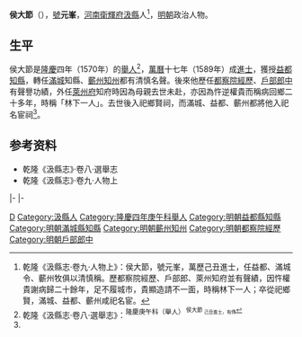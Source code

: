 '''侯大節'''（{{bd|16世紀||17世紀}}），[[號|號]]'''元峯'''，[[河南等處承宣布政使司|河南]][[衛輝府|衛輝府]][[汲縣|汲縣]]人<ref name=djs>乾隆《汲縣志·卷九·人物上》：侯大節，號元峯，萬歷己丑進士，任益都、滿城令、蘄州牧俱以清慎稱。歷都察院經歷、戶部郎、萊州知府並有聲績，因忤權貴謝病歸二十餘年，足不履城市，貴顯造請不一面，時稱林下一人；卒從祀鄉賢，滿城、益都、蘄州咸祀名宦。</ref>，[[明朝|明朝]]政治人物。

==生平==
侯大節是[[隆慶_(明朝)|隆慶]]四年（1570年）的[[舉人|舉人]]<ref>乾隆《汲縣志·卷八·選舉志》：<sup>隆慶庚午科（舉人）<sup> 侯大節 <sub>己丑進士，有傳</sub></ref>，[[萬曆|萬曆]]十七年（1589年）成[[進士|進士]]，獲授[[益都縣|益都]][[知縣|知縣]]，轉任[[滿城縣|滿城]]知縣、[[蘄州|蘄州]][[知州|知州]]都有清慎名聲。後來他歷任[[都察院|都察院]][[經歷_(官職)|經歷]]、[[戶部|戶部]][[郎中_(官職)|郎中]]有聲譽功績，外任[[萊州府|萊州府]]知府時因為母親去世未赴，亦因為忤逆權貴而稱病回鄉二十多年，時稱「林下一人」。去世後入祀鄉賢祠，而滿城、益都、蘄州都將他入祀名宦祠<ref name=djs/>。

== 参考资料 ==
{{reflist}}
*乾隆《汲縣志》·卷八·選舉志
*乾隆《汲縣志》·卷九·人物上

{{start box}}
{{s-off}}
{{s-before|[[張貞觀|張貞觀]]}}
{{s-title|明朝益都縣知縣|萬曆年間}}
{{s-after|[[劉養浩|劉養浩]]}}
|-
{{s-before|[[馬蟾林|馬蟾林]]}}
{{s-title|明朝滿城縣知縣|1592年－1596年}}
{{s-after|[[趙完璧_(選貢)|趙完璧]]}}
|-
{{s-before|[[何之圖|何之圖]]}}
{{s-title|明朝蘄州知州|1607年－1609年}}
{{s-after|[[朱圻|朱圻]]}}
{{end box}}

{{萬曆十七年己丑科殿試金榜}}

{{Authority control}}

{{DEFAULTSORT:}}
[[Category:侯姓|D]]
[[Category:汲縣人|Category:汲縣人]]
[[Category:隆慶四年庚午科舉人|Category:隆慶四年庚午科舉人]]
[[Category:明朝益都縣知縣|Category:明朝益都縣知縣]]
[[Category:明朝滿城縣知縣|Category:明朝滿城縣知縣]]
[[Category:明朝蘄州知州|Category:明朝蘄州知州]]
[[Category:明朝都察院經歷|Category:明朝都察院經歷]]
[[Category:明朝戶部郎中|Category:明朝戶部郎中]]